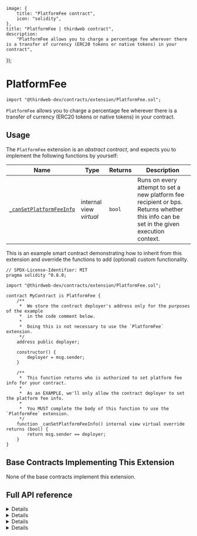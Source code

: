 
	image: {
		title: "PlatformFee contract",
		icon: "solidity",
	},
	title: "PlatformFee | thirdweb contract",
	description:
		"PlatformFee allows you to charge a percentage fee wherever there is a transfer of currency (ERC20 tokens or native tokens) in your contract",
});

# PlatformFee

```solidity
import "@thirdweb-dev/contracts/extension/PlatformFee.sol";
```

`PlatformFee` allows you to charge a percentage fee wherever there is a transfer of currency (ERC20 tokens or native tokens) in your contract.

<GithubButtonLink href="https://github.com/thirdweb-dev/contracts/blob/main/contracts/extension/PlatformFee.sol" />

## Usage

The `PlatformFee` extension is an _abstract contract_, and expects you to implement the following functions by yourself:

| Name                                                                                               | Type                    | Returns | Description                                                                                                                            |
| -------------------------------------------------------------------------------------------------- | ----------------------- | ------- | -------------------------------------------------------------------------------------------------------------------------------------- |
| [`_canSetPlatformFeeInfo`](/contracts/build/extensions/general/PlatformFee#_cansetplatformfeeinfo) | internal view _virtual_ | `bool`  | Runs on every attempt to set a new platform fee recipient or bps. Returns whether this info can be set in the given execution context. |

This is an example smart contract demonstrating how to inherit from this extension and override the functions to add (optional) custom functionality.

```solidity
// SPDX-License-Identifier: MIT
pragma solidity ^0.8.0;

import "@thirdweb-dev/contracts/extension/PlatformFee.sol";

contract MyContract is PlatformFee {
    /**
     *  We store the contract deployer's address only for the purposes of the example
     *  in the code comment below.
     *
     *  Doing this is not necessary to use the `PlatformFee` extension.
     */
    address public deployer;

    constructor() {
        deployer = msg.sender;
    }

    /**
     *  This function returns who is authorized to set platform fee info for your contract.
     *
     *  As an EXAMPLE, we'll only allow the contract deployer to set the platform fee info.
     *
     *  You MUST complete the body of this function to use the `PlatformFee` extension.
     */
    function _canSetPlatformFeeInfo() internal view virtual override returns (bool) {
        return msg.sender == deployer;
    }
}
```

## Base Contracts Implementing This Extension

None of the base contracts implement this extension.

## Full API reference

<Details summary="getPlatformFeeInfo">

```solidity
function getPlatformFeeInfo() public view returns (address, uint16);
```

- Returns the platform fee recipient and bps.
- Set this value using the `setPlatformFeeInfo` function.

</Details>

<Details summary="setPlatformFeeInfo">

```solidity
function setPlatformFeeInfo(address platformFeeRecipient, uint256 platformFeeBps) external;
```

- Lets an authorized wallet set the platform fee recipient and bps.
- Parameter `platformFeeRecipient`: The address to set as the new platform fee recipient.
- Parameter `platformFeeBps`: The value to set as the new platform fee BPS.
- The `_canSetPlatformFeeInfo` function is run on every call to this function. If the return value of `_canSetPlatformFeeInfo` is `false`, the `setPlatformFeeInfo` call will revert.

</Details>

<Details summary="_setupPlatformFeeInfo">

```solidity
function _setupPlatformFeeInfo(address platformFeeRecipient, uint256 platformFeeBps) internal;
```

- Sets the platform fee recipient and bps.
- Parameter `platformFeeRecipient`: The address to set as the new platform fee recipient.
- Parameter `platformFeeBps`: The value to set as the new platform fee BPS.
- The `_canSetPlatformFeeInfo` function is _not_ run on a call to this function.

</Details>

<Details summary="_canSetPlatformFeeInfo">

```solidity
function _canSetPlatformFeeInfo() internal view virtual returns (bool);
```

- Runs on every `setPlatformFeeInfo` function call.
- Returns whether a new platform fee recipient or bps can be set in the given execution context.
- For example, this function can check whether the wallet calling `setPlatformFeeInfo` is the contract owner, and enforce that only the current owner should be able to successfully call `setPlatformFeeInfo`.

</Details>
